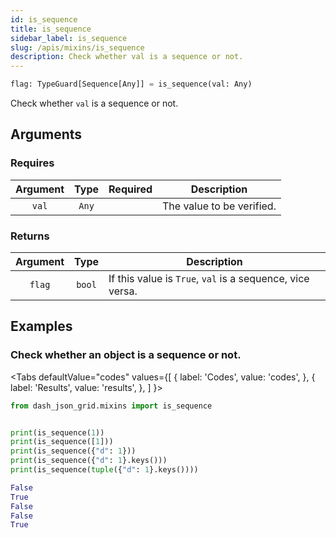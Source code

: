```yaml
---
id: is_sequence
title: is_sequence
sidebar_label: is_sequence
slug: /apis/mixins/is_sequence
description: Check whether val is a sequence or not.
---
```





<APITopBar type="func" isPrivate={true} source="mixins.py#L48" />

```python
flag: TypeGuard[Sequence[Any]] = is_sequence(val: Any)
```

Check whether `val` is a sequence or not.

## Arguments

### Requires

| Argument | Type  |             Required              | <center>Description</center> |
| :------: | :---: | :-------------------------------: | ---------------------------- |
|  `val`   | `Any` | <InlineIcon icon={vsiCheckIcon}/> | The value to be verified.    |

### Returns

| Argument |  Type  | <center>Description</center>                              |
| :------: | :----: | :-------------------------------------------------------- |
|  `flag`  | `bool` | If this value is `True`, `val` is a sequence, vice versa. |

## Examples

### <IconObjType type="term"/> Check whether an object is a sequence or not.

<Tabs
  defaultValue="codes"
  values={[
    { label: 'Codes', value: 'codes', },
    { label: 'Results', value: 'results', },
  ]
}>

<TabItem value="codes">

```python title="check_is_sequence.py" showLineNumbers
from dash_json_grid.mixins import is_sequence


print(is_sequence(1))
print(is_sequence([1]))
print(is_sequence({"d": 1}))
print(is_sequence({"d": 1}.keys()))
print(is_sequence(tuple({"d": 1}.keys())))
```

</TabItem>

<TabItem value="results">

```python
False
True
False
False
True
```

</TabItem>

</Tabs>
